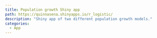 ```yaml
---
title: Population growth Shiny app
path: https://quinnasena.shinyapps.io/r_logistic/
description: "Shiny app of two different population growth models."
categories:
  - App
---
```

